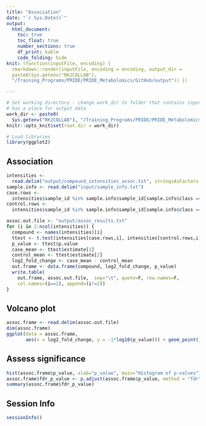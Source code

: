 ```yaml
---
title: "Association"
date: "`r Sys.Date()`"
output: 
  html_document:
    toc: true
    toc_float: true
    number_sections: true
    df_print: kable
    code_folding: hide
knit: (function(inputFile, encoding) {
  rmarkdown::render(inputFile, encoding = encoding, output_dir =
  paste0(Sys.getenv("RKJCOLLAB"),
  "/Training_Programs/PRIDE/PRIDE_Metabolomics/GitHub/output")) })

---
```


```r
# Set working directory - change work_dir to folder that contains input data and
# has a place for output data
work_dir <- paste0(
  Sys.getenv("RKJCOLLAB"), "/Training_Programs/PRIDE/PRIDE_Metabolomics/GitHub")
knitr::opts_knit$set(root.dir = work_dir)

# Load libraries
library(ggplot2)

```

## Association

```r
intensities <-
  read.delim("output/compound_intensities_assoc.txt", stringsAsFactors = F)
sample.info <- read.delim("input/sample_info.txt")
case.rows <-
  intensities$sample_id %in% sample.info$sample_id[sample.info$class == "case"]
control.rows <-
  intensities$sample_id %in% sample.info$sample_id[sample.info$class == "control"]

assoc.out.file <- "output/assoc_results.txt"
for (i in 2:ncol(intensities)) {
  compound <- names(intensities)[i]
  ttest <- t.test(intensities[case.rows,i], intensities[control.rows,i])
  p_value <- ttest$p.value
  case_mean <- ttest$estimate[1]
  control_mean <- ttest$estimate[2]
  log2_fold_change <- case_mean - control_mean
  out.frame <- data.frame(compound, log2_fold_change, p_value)
  write.table(
    out.frame, assoc.out.file,  sep="\t", quote=F, row.names=F,
    col.names=(i==2), append=(i!=2))
}
```

## Volcano plot

```r
assoc.frame <- read.delim(assoc.out.file)
dim(assoc.frame)
ggplot(data = assoc.frame,
       aes(x = log2_fold_change, y = -1*log10(p_value))) + geom_point()
```

## Assess significance

```r
hist(assoc.frame$p_value, xlab="p_value", main="Histogram of p-values")
assoc.frame$fdr_p_value <- p.adjust(assoc.frame$p_value, method = "fdr")
summary(assoc.frame$fdr_p_value)
```

## Session Info

```r
sessionInfo()
```
